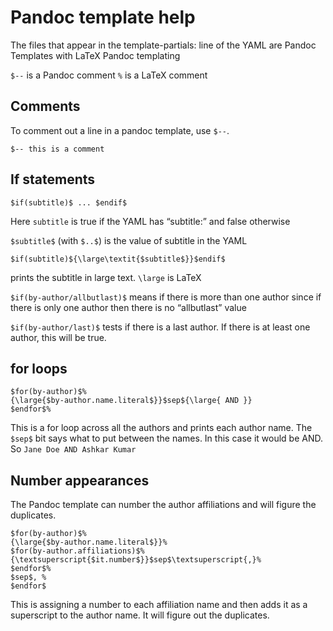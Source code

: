 # Pandoc template help

The files that appear in the template-partials: line of the YAML are Pandoc Templates with LaTeX
Pandoc templating [](https://pandoc.org/MANUAL.html#templates)

`$--` is a Pandoc comment
`%` is a LaTeX comment

## Comments

To comment out a line in a pandoc template, use `$--`.
```
$-- this is a comment
```

## If statements

```
$if(subtitle)$ ... $endif$
```

Here `subtitle` is true if the YAML has "subtitle: " and false otherwise

`$subtitle$` (with `$..$`) is the value of subtitle in the YAML

```
$if(subtitle)${\large\textit{$subtitle$}}$endif$ 
```
prints the subtitle in large text. `\large` is LaTeX

`$if(by-author/allbutlast)$` means if there is more than one author
since if there is only one author then there is no "allbutlast" value

`$if(by-author/last)$` tests if there is a last author. If there is at least one author, this will be true.

## for loops

```
$for(by-author)$%
{\large{$by-author.name.literal$}}$sep${\large{ AND }}
$endfor$%
```

This is a for loop across all the authors and prints each author name. The `$sep$` bit says what to put between the names. In this case it would be AND. So `Jane Doe AND Ashkar Kumar`

## Number appearances

The Pandoc template can number the author affiliations and will figure the duplicates.

```
$for(by-author)$%
{\large{$by-author.name.literal$}}%
$for(by-author.affiliations)$%
{\textsuperscript{$it.number$}}$sep$\textsuperscript{,}%
$endfor$%
$sep$, %
$endfor$
```

This is assigning a number to each affiliation name and then adds it as a superscript to the author name. It will figure out the duplicates.

